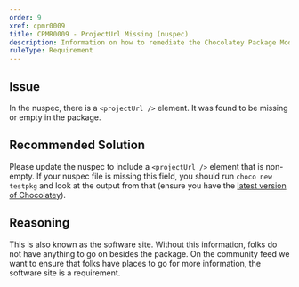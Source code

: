 ```yaml
---
order: 9
xref: cpmr0009
title: CPMR0009 - ProjectUrl Missing (nuspec)
description: Information on how to remediate the Chocolatey Package Moderation Rule 0009
ruleType: Requirement
---
```


<?! Include "../../../../../shared/package-validator-rule-requirement.txt" /?>

## Issue

In the nuspec, there is a `<projectUrl />` element. It was found to be missing or empty in the package.

## Recommended Solution

Please update the nuspec to include a `<projectUrl />` element that is non-empty. If your nuspec file is missing this field, you should run `choco new testpkg` and look at the output from that (ensure you have the [latest version of Chocolatey](https://community.chocolatey.org/packages?q=id%3Achocolatey)).

## Reasoning

This is also known as the software site. Without this information, folks do not have anything to go on besides the package. On the community feed we want to ensure that folks have places to go for more information, the software site is a requirement.